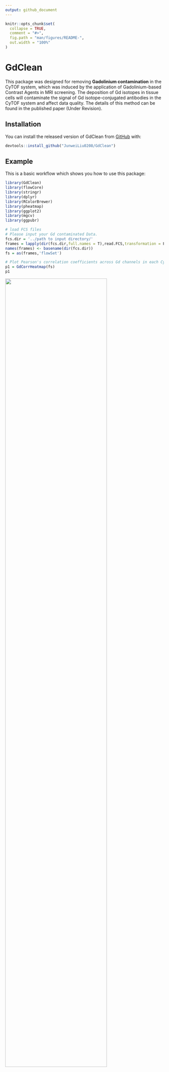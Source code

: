 ```yaml
---
output: github_document
---
```


<!-- README.md is generated from README.Rmd. Please edit that file -->

```r
knitr::opts_chunk$set(
  collapse = TRUE,
  comment = "#>",
  fig.path = "man/figures/README-",
  out.width = "100%"
)
```

# GdClean 

<!-- badges: start -->
<!-- badges: end -->

This package was designed for removing **Gadolinium contamination** in the CyTOF system, which was induced by the application of Gadolinium-based Contrast Agents in MRI screening. The deposition of Gd isotopes in tissue cells will contaminate the signal of Gd isotope-conjugated antibodies in the CyTOF system and affect data quality. The details of this method can be found in the published paper (Under Revision). 

## Installation

You can install the released version of GdClean from [GitHub](https://github.com/) with:

``` r
devtools::install_github("JunweiLiu0208/GdClean")
```

## Example

This is a basic workflow which shows you how to use this package:

```r
library(GdClean)
library(flowCore)
library(stringr)
library(dplyr)
library(RColorBrewer)
library(pheatmap)
library(ggplot2)
library(mgcv)
library(ggpubr)

# load FCS files
# Please input your Gd contaminated Data.
fcs.dir = '../path to input directory/'
frames = lapply(dir(fcs.dir,full.names = T),read.FCS,transformation = F,alter.names = T)
names(frames) <- basename(dir(fcs.dir))
fs = as(frames,'flowSet')

# Plot Pearson's correlation coefficients across Gd channels in each CyTOF files in the flowSet.
p1 = GdCorrHeatmap(fs)
p1

```

<img src='man/figures/Gd_Ratio_Heatmap_plot.png' width=80%/>

```r

# Estimate Gd Ratios.
PercentList = seq(5,100,5)
# select Gd contaminated flowFrame object for estimating.
ff = fs[[1]] 
GdRatios = estimateGdRatio(ff,PercentList)

# Compare the estimated Ratios with Ratios of natural abundance.
p2 = GdRatioPlot(GdRatios)
p2

```
<img src='man/figures/Gd_Ratio_Estimate_plot.png' width=80%/>

```r

# Removing Gd contamination with selected Gd ratio and method for estimating contamination coefficients.
# N_Gd = c(1,1.3831,1.0574,1.6784,1.4770) Natural Gd isotope abundance ratios.
# R_Gd = c(1,1.3084,1.0046,1.7641,1.7144) Estimated ratios calculated with control CYTOF data (Gd_Non_Ab).

gdRatio = GdRatios['5%',]
method = '1DNorm'
fs_Clean = GdClean(fs,gdRatio = gdRatio,method = method)

# Write Fcs Files after Gd Clean
inputName = dir(fcs.dir,full.names = F)
outputName = unlist(sapply(inputName, function(x){
  t1 = str_split(x,'.fcs')
  t2 = paste0(t1[[1]][1],'_GdClean.fcs')
  t2
}))

# write the cleaned files into the output directory 
write.flowSet(fs_Clean,outdir = '../path to output directory',outputName)

```




